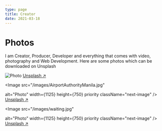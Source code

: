 ```yaml
---
type: page
title: Creator
date: 2021-03-18
---
```


# Photos

I am Creator, Producer, Developer and everything that comes with video, photography and Web Development. Here are some photos which can be downloaded on Unsplash


<Image
  src="/images/sorgoson.jpg"
  alt="Photo"
  width={1125}
  height={750}
  priority
  className="next-image"
/>
[Unsplash ↗ ](https://unsplash.com/photos/hrrNkBR1Ggo)



<Image
  src="/images/AirportAuthorityManila.jpg"
 
  alt="Photo"
  width={1125}
  height={750}
  priority
  className="next-image"
/>
[Unsplash ↗ ](https://unsplash.com/photos/95p4o6jnOik)


<Image
  src="/images/waiting.jpg"
  
  alt="Photo"
  width={1125}
  height={750}
  priority
  className="next-image"
/>
[Unsplash ↗ ](https://unsplash.com/photos/g3SfyyubQks)


